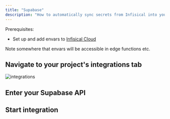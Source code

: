 ```yaml
---
title: "Supabase"
description: "How to automatically sync secrets from Infisical into your Supabase project."
---
```


Prerequisites:

- Set up and add envars to [Infisical Cloud](https://app.infisical.com)

Note somewhere that envars will be accessible in edge functions etc.

## Navigate to your project's integrations tab

![integrations](../../images/integrations.png)

## Enter your Supabase API



## Start integration